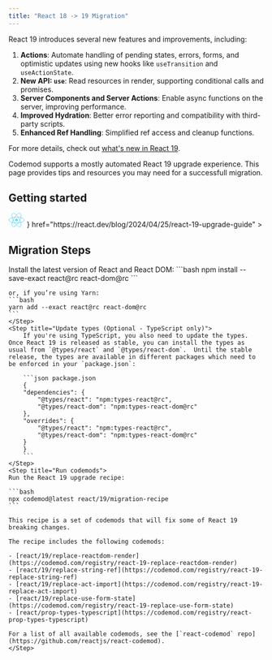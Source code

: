 ```yaml
---
title: "React 18 -> 19 Migration"
---
```


React 19 introduces several new features and improvements, including:

1. **Actions**: Automate handling of pending states, errors, forms, and optimistic updates using new hooks like `useTransition` and `useActionState`.
2. **New API: `use`**: Read resources in render, supporting conditional calls and promises.
3. **Server Components and Server Actions**: Enable async functions on the server, improving performance.
4. **Improved Hydration**: Better error reporting and compatibility with third-party scripts.
5. **Enhanced Ref Handling**: Simplified ref access and cleanup functions.

For more details, check out [what's new in React 19](https://react.dev/blog/2024/04/25/react-19).

Codemod supports a mostly automated React 19 upgrade experience. This page provides tips and resources you may need for a successfull migration.

## Getting started

<CardGroup cols={2}>
<Card
    title="React 19 Upgrade Guide"
    icon={
    <>
      <svg xmlns="http://www.w3.org/2000/svg" width="32" height="28" viewBox="0 0 32 28" fill="none">
      <g clipPath="url(#clip0_1_6)">
      <path d="M15.7353 16.805C17.2845 16.805 18.5403 15.5492 18.5403 14C18.5403 12.4508 17.2845 11.195 15.7353 11.195C14.1861 11.195 12.9303 12.4508 12.9303 14C12.9303 15.5492 14.1861 16.805 15.7353 16.805Z" fill="#61DAFB"/>
      <path d="M15.7354 19.7468C24.048 19.7468 30.7866 17.1739 30.7866 14C30.7866 10.8261 24.048 8.25317 15.7354 8.25317C7.42286 8.25317 0.684204 10.8261 0.684204 14C0.684204 17.1739 7.42286 19.7468 15.7354 19.7468Z" stroke="#61DAFB"/>
      <path d="M10.7585 16.8734C14.9147 24.0723 20.5123 28.6217 23.261 27.0347C26.0096 25.4478 24.8685 18.3255 20.7122 11.1266C16.556 3.9277 10.9584 -0.621672 8.20975 0.965269C5.46109 2.55221 6.60218 9.67453 10.7585 16.8734Z" stroke="#61DAFB"/>
      <path d="M10.7585 11.1266C6.60225 18.3255 5.46115 25.4478 8.20982 27.0347C10.9585 28.6217 16.556 24.0723 20.7123 16.8734C24.8686 9.67453 26.0097 2.55221 23.261 0.965273C20.5124 -0.621668 14.9148 3.92771 10.7585 11.1266Z" stroke="#61DAFB"/>
      </g>
      <defs>
      <clipPath id="clip0_1_6">
      <rect width="31.4707" height="28" fill="white"/>
      </clipPath>
      </defs>
      </svg>
    </>
    }
    href="https://react.dev/blog/2024/04/25/react-19-upgrade-guide"
>
</Card>
<Card
    title="React 19 Upgrade Recipe"
    icon="cauldron"
    href="https://codemod.com/registry/react-19-migration-recipe"
>
    
</Card>
</CardGroup>

## Migration Steps
<Steps>
    <Step title="Installation">
    Install the latest version of React and React DOM:
    ```bash
    npm install --save-exact react@rc react-dom@rc
    ```

    or, if you’re using Yarn:
    ```bash
    yarn add --exact react@rc react-dom@rc
    ```
    </Step>
    <Step title="Update types (Optional - TypeScript only)">
        If you're using TypeScript, you also need to update the types. Once React 19 is released as stable, you can install the types as usual from `@types/react` and `@types/react-dom`.  Until the stable release, the types are available in different packages which need to be enforced in your `package.json`:

        ```json package.json
        {
        "dependencies": {
            "@types/react": "npm:types-react@rc",
            "@types/react-dom": "npm:types-react-dom@rc"
        },
        "overrides": {
            "@types/react": "npm:types-react@rc",
            "@types/react-dom": "npm:types-react-dom@rc"
        }
        }
        ```
    </Step>
    <Step title="Run codemods">
    Run the React 19 upgrade recipe:

    ```bash
    npx codemod@latest react/19/migration-recipe
    ```

    This recipe is a set of codemods that will fix some of React 19 breaking changes.  

    The recipe includes the following codemods:

    - [react/19/replace-reactdom-render](https://codemod.com/registry/react-19-replace-reactdom-render)
    - [react/19/replace-string-ref](https://codemod.com/registry/react-19-replace-string-ref)
    - [react/19/replace-act-import](https://codemod.com/registry/react-19-replace-act-import)
    - [react/19/replace-use-form-state](https://codemod.com/registry/react-19-replace-use-form-state)
    - [react/prop-types-typescript](https://codemod.com/registry/react-prop-types-typescript)

    For a list of all available codemods, see the [`react-codemod` repo](https://github.com/reactjs/react-codemod).
    </Step>
</Steps>